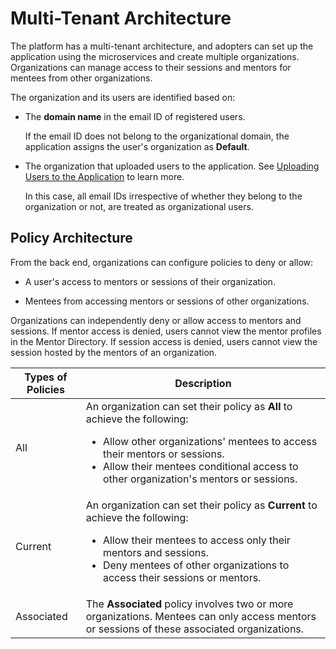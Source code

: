 
# Multi-Tenant Architecture

The <PartialExample mentored /> platform has a multi-tenant architecture, and adopters can set up the application using the microservices and create multiple organizations. Organizations can manage access to their sessions and mentors for mentees from other organizations.

The organization and its users are identified based on:

* The **domain name** in the email ID of registered users. 

    <p>  
        <Admonition type="note">
        <p>If the email ID does not belong to the organizational domain, the application assigns the user's organization as <b>Default</b>.</p>
        </Admonition>
    </p>

* The organization that uploaded users to the application. See [Uploading Users to the Application](bulkupload) to learn more.

    <p>  
        <Admonition type="note">
        <p>In this case, all email IDs irrespective of whether they belong to the organization or not, are treated as organizational users.</p>
        </Admonition>
    </p>

## Policy Architecture

From the back end, organizations can configure policies to deny or allow:

* A user's access to mentors or sessions of their organization.

* Mentees from accessing mentors or sessions of other organizations.

Organizations can independently deny or allow access to mentors and sessions. If mentor access is denied, users cannot view the mentor profiles in the Mentor Directory. If session access is denied, users cannot view the session hosted by the mentors of an organization.

|Types of Policies|Description|
| ----------- | ----------- |
|All|An organization can set their policy as **All** to achieve the following:<ul><li>Allow other organizations' mentees to access their mentors or sessions.</li><li>Allow their mentees conditional access to other organization's mentors or sessions.</li></ul>|
|Current|An organization can set their policy as **Current** to achieve the following:<ul><li>Allow their mentees to access only their mentors and sessions.</li><li>Deny mentees of other organizations to access their sessions or mentors.</li></ul>|
|Associated|The **Associated** policy involves two or more organizations. Mentees can only access mentors or sessions of these associated organizations.|



